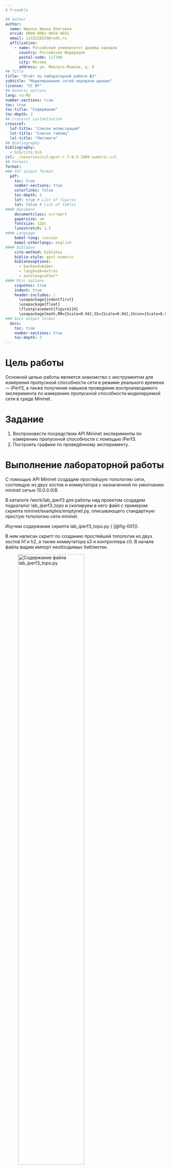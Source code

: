 ```yaml
---
# Preamble

## Author
author:
  name: Ищенко Ирина Олеговна
  orcid: 0009-0002-0659-9651
  email: 1132226529@rudn.ru
  affiliation:
    - name: Российский университет дружбы народов
      country: Российская Федерация
      postal-code: 117198
      city: Москва
      address: ул. Миклухо-Маклая, д. 6
## Title
title: "Отчёт по лабораторной работе №3"
subtitle: "Моделирование сетей передачи данных"
license: "CC BY"
## Generic options
lang: ru-RU
number-sections: true
toc: true
toc-title: "Содержание"
toc-depth: 2
## Crossref customization
crossref:
  lof-title: "Список иллюстраций"
  lot-title: "Список таблиц"
  lol-title: "Листинги"
## Bibliography
bibliography:
  - bib/cite.bib
csl: _resources/csl/gost-r-7-0-5-2008-numeric.csl
## Formats
format:
### Pdf output format
  pdf:
    toc: true
    number-sections: true
    colorlinks: false
    toc-depth: 2
    lof: true # List of figures
    lot: false # List of tables
#### Document
    documentclass: scrreprt
    papersize: a4
    fontsize: 12pt
    linestretch: 1.5
#### Language
    babel-lang: russian
    babel-otherlangs: english
#### Biblatex
    cite-method: biblatex
    biblio-style: gost-numeric
    biblatexoptions:
      - backend=biber
      - langhook=extras
      - autolang=other*
#### Misc options
    csquotes: true
    indent: true
    header-includes: |
      \usepackage{indentfirst}
      \usepackage{float}
      \floatplacement{figure}{H}
      \usepackage[math,RM={Scale=0.94},SS={Scale=0.94},SScon={Scale=0.94},TT={Scale=MatchLowercase,FakeStretch=0.9},DefaultFeatures={Ligatures=Common}]{plex-otf}
### Docx output format
  docx:
    toc: true
    number-sections: true
    toc-depth: 2
---
```


# Цель работы

Основной целью работы является знакомство с инструментом для измерения
пропускной способности сети в режиме реального времени — iPerf3, а также
получение навыков проведения воспроизводимого эксперимента по измерению
пропускной способности моделируемой сети в среде Mininet.

# Задание

1. Воспроизвести посредством API Mininet эксперименты по измерению пропускной способности с помощью iPerf3.
2. Построить графики по проведённому эксперименту.

# Выполнение лабораторной работы

С помощью API Mininet создадим простейшую топологию сети, состоящую из двух хостов и коммутатора с назначенной по умолчанию mininet сетью 10.0.0.0/8.

В каталоге /work/lab_iperf3 для работы над проектом создадим подкаталог lab_iperf3_topo и скопируем в него файл с примером скрипта mininet/examples/emptynet.py, описывающего стандартную простую
топологию сети mininet.

Изучим содержание скрипта lab_iperf3_topo.py ( [@fig-001]).

В нем написан скрипт по созданию простейшей топологии из двух хостов h1 и h2, а также коммутатора s3 и контроллера c0. В начале файла видим импорт необходимых библиотек.

![Содержание файла lab_iperf3_topo.py](image/1.png){#fig-001 width=70%}

Основные элементы:

- addSwitch(): добавляет коммутатор в топологию и возвращает имя коммутатора;
- ddHost(): добавляет хост в топологию и возвращает имя хоста;
- addLink(): добавляет двунаправленную ссылку в топологию (и возвращает ключ ссылки; ссылки в Mininet являются двунаправленными, если не указано иное);
- Mininet: основной класс для создания и управления сетью;
- start(): запускает сеть;
- pingAll(): проверяет подключение, пытаясь заставить все узлы пинговать друг друга;
- stop(): останавливает сеть;
- net.hosts: все хосты в сети;
- dumpNodeConnections(): сбрасывает подключения к/от набора узлов;
- setLogLevel( 'info' | 'debug' | 'output' ): устанавливает уровень вывода Mininet по умолчанию; рекомендуется info.

Запустим скрипт создания топологии lab_iperf3_topo.py и посмотрим ее основные параметры ( [@fig-002]).

![Создание топологии и ее основные параметры](image/2.png){#fig-002 width=70%}

Внесем в скрипт lab_iperf3_topo.py изменение, позволяющее вывести на экран информацию обоих хостов сети, а именно имя хоста, его IP-адрес, MAC-адрес  ( [@fig-003]).

![Изменение скрипта lab_iperf3_topo.py](image/5.png){#fig-003 width=70%}

Здесь:

- IP() возвращает IP-адрес хоста или определенного интерфейса;
- MAC() возвращает MAC-адрес хоста или определенного интерфейса.

Проверим корректность отработки изменённого скрипта ( [@fig-004]).

![Проверка работы внесенных изменений](image/6.png){#fig-004 width=70%}

Действительно, нам вывелась информация об IP и mac адресах хостов.

Mininet предоставляет функции ограничения производительности и изоляции с помощью классов CPULimitedHost и TCLink. Добавим в скрипт настройки параметров производительности ( [@fig-005]).

В скрипте lab_iperf3_topo2.py изменим строку описания сети, указав
на использование ограничения производительности и изоляции. Также измении функцию задания параметров виртуального хоста h1, указав, что ему будет выделено 50% от общих
ресурсов процессора системы. Аналогичным образом для хоста h2 зададим долю выделения ресурсов
процессора в 45%.
В скрипте изменим функцию параметров соединения между хостом h1 и коммутатором s3.
А именно добавим двунаправленный канал с характеристиками пропускной способности, задержки и потерь:

- параметр пропускной способности (bw) выражается числом в Мбит;
- задержка (delay) выражается в виде строки с заданными единицами
измерения (например, 5ms, 100us, 1s);
- потери (loss) выражаются в процентах (от 0 до 100);
- параметр максимального значения очереди (max_queue_size) выражается в пакетах;
- параметр use_htb указывает на использование ограничителя интенсивности входящего потока Hierarchical Token Bucket (HTB)

![Настройка параметров производительности](image/7.png){#fig-005 width=70%}

Запустим на отработку сначала скрипт lab_iperf3_topo2.py, затем
lab_iperf3_topo.py и сравним результат ( [@fig-006]). Увидим, что в первом случае у нас создалась сеть с настроенными параметрами, а во втором случае дефолтная сеть без этих параметров.

![Запуск скрипта с настройкой параметров производительности и без нее](image/8.png){#fig-006 width=70%}

Построим графики по проводимому эксперименту.

Сделаем копию скрипта lab_iperf3_topo2.py и поместим его в подкаталог iperf ( [@fig-007]).

![Создание копии скрипта lab_iperf3_topo2.py](image/9.png){#fig-007 width=70%}

Изменим код в скрипте lab_iperf3.py так, чтобы ( [@fig-008]):

- на хостах не было ограничения по использованию ресурсов процессора;
- каналы между хостами и коммутатором были по 100 Мбит/с с задержкой 75 мс, без потерь, без использования ограничителей пропускной
способности и максимального размера очереди.
- После функции старта сети опишем запуск на хосте h2 сервера iPerf3, а на хосте h1 запуск с задержкой в 10 секунд клиента iPerf3 с экспортом
результатов в JSON-файл, закомментируем строки, отвечающие за запуск
CLI-интерфейса:

![Изменен ия кода в скрипте lab_iperf3.py](image/10.png){#fig-008 width=70%}

Запустим на отработку скрипт lab_iperf3.py ( [@fig-009]).

![Запуск скрипта lab_iperf3.py](image/11.png){#fig-009 width=70%}

Построим графики из получившегося JSON-файла. Создадим Makefile для проведения всего эксперимента ( [@fig-010]).

![Создание Makefile](image/12.png){#fig-010 width=70%}

В Makefile пропишем запуск скрипта эксперимента, построение графиков и очистку каталога от результатов ( [@fig-011]).

![Создание Makefile](image/13.png){#fig-011 width=70%}

Проверьте корректность отработки Makefile ( [@fig-012]).

![Проверка работы Makefile](image/14.png){#fig-012 width=70%}

# Выводы

В ходе выполнения лабораторной работы я познакомилась с инструментом для измерения
пропускной способности сети в режиме реального времени — iPerf3, а также получила навыки проведения воспроизводимого эксперимента по измерению пропускной способности моделируемой сети в среде Mininet.